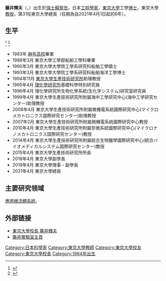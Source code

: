 {{Prose|time=2021-04-08T06:19:04+00:00}}
'''藤井輝夫'''（{{lang|ja|ふじい てるお}}，{{bd|1964年|4月5日}}）出生於[[瑞士|瑞士]][[蘇黎世|蘇黎世]]。日本[[工程學家|工程學家]]，[[東京大學|東京大學]]工學[[博士|博士]]，東京大學[[教授|教授]]，第31任東京大學總長（任期為自2021年4月1日起的6年）。

== 生平 ==
<ref>{{Cite web |url=https://www.u-tokyo.ac.jp/content/400147106.pdf |title=存档副本 |access-date=2021-04-05 |archive-date=2021-04-05 |archive-url=https://web.archive.org/web/20210405075137/https://www.u-tokyo.ac.jp/content/400147106.pdf |dead-url=no }}</ref>
<ref>{{Cite web |url=https://www.friendsofutokyo.org/ja/%E8%97%A4%E4%BA%95%E8%BC%9D%E5%A4%AB%E6%9D%B1%E5%A4%A7%E5%9F%B7%E8%A1%8C%E5%BD%B9%E3%83%BB%E5%89%AF%E5%AD%A6%E9%95%B7%E3%80%81futi-%E7%90%86%E4%BA%8B%E3%81%AB%E4%BB%BB%E5%91%BD-2/ |title=存档副本 |access-date=2021-04-05 |archive-date=2021-03-12 |archive-url=https://web.archive.org/web/20210312124444/https://www.friendsofutokyo.org/ja/%E8%97%A4%E4%BA%95%E8%BC%9D%E5%A4%AB%E6%9D%B1%E5%A4%A7%E5%9F%B7%E8%A1%8C%E5%BD%B9%E3%83%BB%E5%89%AF%E5%AD%A6%E9%95%B7%E3%80%81futi-%E7%90%86%E4%BA%8B%E3%81%AB%E4%BB%BB%E5%91%BD-2/ |dead-url=no }}</ref>
* 1983年 [[麻布中學|麻布高校]]畢業
* 1988年3月 東京大學工學部船舶工學科畢業
* 1990年3月 東京大學大學院工學系研究科船舶工學碩士
* 1993年3月 東京大學大學院工學系研究科船舶海洋工學博士
* 1994年11月 [[東京大學生產技術研究所|東京大學生產技術研究所]]助理教授
* 1995年4月 [[理化學研究所|理化學研究所]]基礎科學特別研究員
* 1996年4月 理化學研究所生物化學系統(生化学システム)研究室研究員
* 1999年4月 東京大學生產技術研究所附屬海中工學研究中心(海中工学研究センター)助理教授
* 2006年4月 東京大學生產技術研究所附屬微機電系統國際研究中心(マイクロメカトロニクス国際研究センター)助理教授
* 2007年2月 東京大學生產技術研究所附屬微機電系統國際研究中心教授
* 2010年4月 東京大學生產技術研究所附屬奈微系統國際研究中心(マイクロナノメカトロニクス国際研究センター)教授
* 2014年4月 東京大學生產技術研究所附屬統合生物醫學國際研究中心(統合バイオメディカルシステム国際研究センター)教授
* 2015年4月 東京大學生產技術研究所所長
* 2018年4月 東京大學副學長
* 2019年4月 東京大學理事・副學長
* 2021年4月 東京大學總長

== 主要研究领域 ==
[[微流控|應用微流體系統]]。

== 外部链接 ==
* [https://www.u-tokyo.ac.jp/focus/ja/people/people001485.html/ 東京大學校長 藤井輝夫]{{Wayback|url=https://www.u-tokyo.ac.jp/focus/ja/people/people001485.html/ |date=20210405155158 }}
* [http://www.microfluidics.iis.u-tokyo.ac.jp/index_j.html/ 藤井實驗室主頁] {{Wayback|url=http://www.microfluidics.iis.u-tokyo.ac.jp/index_j.html/ |date=20200505083322 }}

{{東京大學總長}}
{{Authority control}}
{{DEFAULTSORT:Fujii, Teruo}}
[[Category:日本科學家|Category:日本科學家]]
[[Category:東京大學教師|Category:東京大學教師]]
[[Category:東京大學校友|Category:東京大學校友]]
[[Category:東京大學校長|Category:東京大學校長]]
[[Category:1964年出生|Category:1964年出生]]